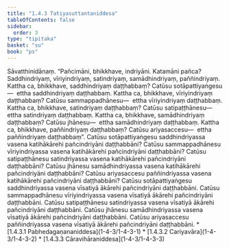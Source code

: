 ```yaml
---
title: "1.4.3 Tatiyasuttantaniddesa"
tableOfContents: false
sidebar:
  order: 3
type: "tipitaka"
basket: "su"
book: "ps"
---
```



<DynamicBreadcrumb />

<Division number="194" book="ps">

<Paragraph number="1050" book="ps">
Sāvatthinidānaṃ. “Pañcimāni, bhikkhave, indriyāni. Katamāni pañca? Saddhindriyaṃ, vīriyindriyaṃ, satindriyaṃ, samādhindriyaṃ, paññindriyaṃ. Kattha ca, bhikkhave, saddhindriyaṃ daṭṭhabbaṃ? Catūsu sotāpattiyaṅgesu—  ettha saddhindriyaṃ daṭṭhabbaṃ. Kattha ca, bhikkhave, vīriyindriyaṃ daṭṭhabbaṃ? Catūsu sammappadhānesu—  ettha vīriyindriyaṃ daṭṭhabbaṃ. Kattha ca, bhikkhave, satindriyaṃ daṭṭhabbaṃ? Catūsu satipaṭṭhānesu—  ettha satindriyaṃ daṭṭhabbaṃ. Kattha ca, bhikkhave, samādhindriyaṃ daṭṭhabbaṃ? Catūsu jhānesu—  ettha samādhindriyaṃ daṭṭhabbaṃ. Kattha ca, bhikkhave, paññindriyaṃ daṭṭhabbaṃ? Catūsu ariyasaccesu—  ettha paññindriyaṃ daṭṭhabbaṃ”.



</Paragraph>

<Paragraph number="1051" book="ps">
Catūsu sotāpattiyaṅgesu saddhindriyassa vasena katihākārehi pañcindriyāni daṭṭhabbāni? Catūsu sammappadhānesu vīriyindriyassa vasena katihākārehi pañcindriyāni daṭṭhabbāni? Catūsu satipaṭṭhānesu satindriyassa vasena katihākārehi pañcindriyāni daṭṭhabbāni? Catūsu jhānesu samādhindriyassa vasena katihākārehi pañcindriyāni daṭṭhabbāni? Catūsu ariyasaccesu paññindriyassa vasena katihākārehi pañcindriyāni daṭṭhabbāni?



</Paragraph>

<Paragraph number="1052" book="ps">
Catūsu sotāpattiyaṅgesu saddhindriyassa vasena vīsatiyā ākārehi pañcindriyāni daṭṭhabbāni. Catūsu sammappadhānesu vīriyindriyassa vasena vīsatiyā ākārehi pañcindriyāni daṭṭhabbāni. Catūsu satipaṭṭhānesu satindriyassa vasena vīsatiyā ākārehi pañcindriyāni daṭṭhabbāni. Catūsu jhānesu samādhindriyassa vasena vīsatiyā ākārehi pañcindriyāni daṭṭhabbāni. Catūsu ariyasaccesu paññindriyassa vasena vīsatiyā ākārehi pañcindriyāni daṭṭhabbāni.

</Paragraph>
</Division>

<TableOfContents book="ps" section="1.4.3">
* [1.4.3.1 Pabhedagaṇananiddesa](1-4-3/1-4-3-1)
* [1.4.3.2 Cariyavāra](1-4-3/1-4-3-2)
* [1.4.3.3 Cāravihāraniddesa](1-4-3/1-4-3-3)
</TableOfContents>